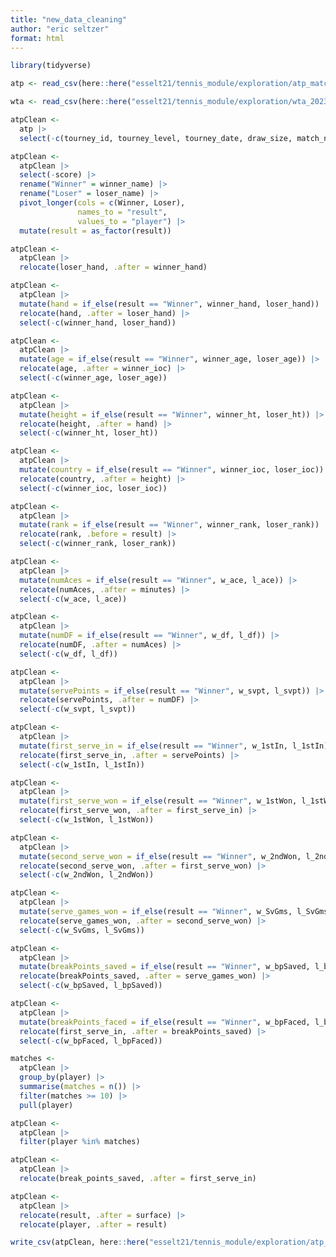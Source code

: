 ```yaml
---
title: "new_data_cleaning"
author: "eric seltzer"
format: html
---
```


```r
library(tidyverse)
```

```r
atp <- read_csv(here::here("esselt21/tennis_module/exploration/atp_matches_2023.csv"))

wta <- read_csv(here::here("esselt21/tennis_module/exploration/wta_2023.csv"))
```

```r
atpClean <-
  atp |>
  select(-c(tourney_id, tourney_level, tourney_date, draw_size, match_num, winner_id, winner_seed, winner_entry, loser_id, loser_seed, loser_entry, round, winner_rank_points, loser_rank_points))
```

```r
atpClean <-
  atpClean |>
  select(-score) |>
  rename("Winner" = winner_name) |>
  rename("Loser" = loser_name) |>
  pivot_longer(cols = c(Winner, Loser),
               names_to = "result",
               values_to = "player") |>
  mutate(result = as_factor(result))
```

```r
atpClean <-
  atpClean |>
  relocate(loser_hand, .after = winner_hand)
```

```r
atpClean <-
  atpClean |>
  mutate(hand = if_else(result == "Winner", winner_hand, loser_hand)) |>
  relocate(hand, .after = loser_hand) |>
  select(-c(winner_hand, loser_hand))
```

```r
atpClean <-
  atpClean |>
  mutate(age = if_else(result == "Winner", winner_age, loser_age)) |>
  relocate(age, .after = winner_ioc) |>
  select(-c(winner_age, loser_age))
```

```r
atpClean <-
  atpClean |>
  mutate(height = if_else(result == "Winner", winner_ht, loser_ht)) |>
  relocate(height, .after = hand) |>
  select(-c(winner_ht, loser_ht))
```

```r
atpClean <-
  atpClean |>
  mutate(country = if_else(result == "Winner", winner_ioc, loser_ioc)) |>
  relocate(country, .after = height) |>
  select(-c(winner_ioc, loser_ioc))
```

```r
atpClean <-
  atpClean |>
  mutate(rank = if_else(result == "Winner", winner_rank, loser_rank)) |>
  relocate(rank, .before = result) |>
  select(-c(winner_rank, loser_rank))
```

```r
atpClean <-
  atpClean |>
  mutate(numAces = if_else(result == "Winner", w_ace, l_ace)) |>
  relocate(numAces, .after = minutes) |>
  select(-c(w_ace, l_ace))
```

```r
atpClean <-
  atpClean |>
  mutate(numDF = if_else(result == "Winner", w_df, l_df)) |>
  relocate(numDF, .after = numAces) |>
  select(-c(w_df, l_df))
```

```r
atpClean <-
  atpClean |>
  mutate(servePoints = if_else(result == "Winner", w_svpt, l_svpt)) |>
  relocate(servePoints, .after = numDF) |>
  select(-c(w_svpt, l_svpt))
```

```r
atpClean <-
  atpClean |>
  mutate(first_serve_in = if_else(result == "Winner", w_1stIn, l_1stIn)) |>
  relocate(first_serve_in, .after = servePoints) |>
  select(-c(w_1stIn, l_1stIn))
```

```r
atpClean <-
  atpClean |>
  mutate(first_serve_won = if_else(result == "Winner", w_1stWon, l_1stWon)) |>
  relocate(first_serve_won, .after = first_serve_in) |>
  select(-c(w_1stWon, l_1stWon))
```

```r
atpClean <-
  atpClean |>
  mutate(second_serve_won = if_else(result == "Winner", w_2ndWon, l_2ndWon)) |>
  relocate(second_serve_won, .after = first_serve_won) |>
  select(-c(w_2ndWon, l_2ndWon))
```

```r
atpClean <-
  atpClean |>
  mutate(serve_games_won = if_else(result == "Winner", w_SvGms, l_SvGms)) |>
  relocate(serve_games_won, .after = second_serve_won) |>
  select(-c(w_SvGms, l_SvGms))
```

```r
atpClean <-
  atpClean |>
  mutate(breakPoints_saved = if_else(result == "Winner", w_bpSaved, l_bpSaved)) |>
  relocate(breakPoints_saved, .after = serve_games_won) |>
  select(-c(w_bpSaved, l_bpSaved))
```

```r
atpClean <-
  atpClean |>
  mutate(breakPoints_faced = if_else(result == "Winner", w_bpFaced, l_bpFaced)) |>
  relocate(first_serve_in, .after = breakPoints_saved) |>
  select(-c(w_bpFaced, l_bpFaced))
```

```r
matches <-
  atpClean |>
  group_by(player) |>
  summarise(matches = n()) |>
  filter(matches >= 10) |>
  pull(player)

atpClean <-
  atpClean |>
  filter(player %in% matches)

atpClean <-
  atpClean |>
  relocate(break_points_saved, .after = first_serve_in)

atpClean <-
  atpClean |>
  relocate(result, .after = surface) |>
  relocate(player, .after = result)
```

```r
write_csv(atpClean, here::here("esselt21/tennis_module/exploration/atp_2023.csv"))
```

